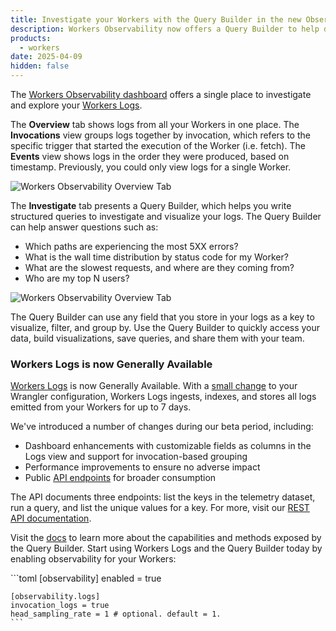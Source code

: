 ```yaml
---
title: Investigate your Workers with the Query Builder in the new Observability dashboard
description: Workers Observability now offers a Query Builder to help developers construct structured queries to investigate their telemtry data.
products:
  - workers
date: 2025-04-09
hidden: false
---
```



The [Workers Observability dashboard](https://dash.cloudflare.com/?to=/:account/workers-and-pages/observability/) offers a single place to investigate and explore your [Workers Logs](/workers/observability/logs/workers-logs).

The **Overview** tab shows logs from all your Workers in one place. The **Invocations** view groups logs together by invocation, which refers to the specific trigger that started the execution of the Worker (i.e. fetch). The **Events** view shows logs in the order they were produced, based on timestamp. Previously, you could only view logs for a single Worker.

![Workers Observability Overview Tab](src/assets/images/changelog/workers/observability/2025-04-09-workers-observability-overview.png)

The **Investigate** tab presents a Query Builder, which helps you write structured queries to investigate and visualize your logs. The Query Builder can help answer questions such as:
- Which paths are experiencing the most 5XX errors?
- What is the wall time distribution by status code for my Worker?
- What are the slowest requests, and where are they coming from?
- Who are my top N users?

![Workers Observability Overview Tab](src/assets/images/changelog/workers/observability/2025-04-09-query-builder.png)

The Query Builder can use any field that you store in your logs as a key to visualize, filter, and group by. Use the Query Builder to quickly access your data, build visualizations, save queries, and share them with your team.

### Workers Logs is now Generally Available

[Workers Logs](/workers/observability/logs/workers-logs) is now Generally Available. With a [small change](/workers/observability/logs/workers-logs/#enable-workers-logs) to your Wrangler configuration, Workers Logs ingests, indexes, and stores all logs emitted from your Workers for up to 7 days.

We've introduced a number of changes during our beta period, including:
- Dashboard enhancements with customizable fields as columns in the Logs view and support for invocation-based grouping
- Performance improvements to ensure no adverse impact
- Public [API endpoints](https://developers.cloudflare.com/api/resources/workers/subresources/observability/) for broader consumption

The API documents three endpoints: list the keys in the telemetry dataset, run a query, and list the unique values for a key. For more, visit our [REST API documentation](https://developers.cloudflare.com/api/resources/workers/subresources/observability/).

Visit the [docs](/workers/observability/query-builder) to learn more about the capabilities and methods exposed by the Query Builder. Start using Workers Logs and the Query Builder today by enabling observability for your Workers:

<WranglerConfig>
	```toml
	[observability]
	enabled = true

	[observability.logs]
	invocation_logs = true
	head_sampling_rate = 1 # optional. default = 1.
	```
</WranglerConfig>
